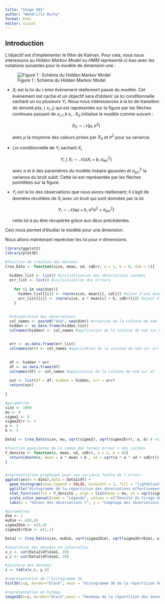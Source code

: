 ---
title: "Stage UBS"
author: "Wandrille Buchy"
format: html
editor: visual
---

## Introduction

L'objectif est d'implémenter le filtre de Kalman. Pour cela, nous nous intéressons au *Hidden Markov Model* ou *HMM* représenté ci-bas avec les notations suivantes pour le modèle de dimension une :

![Figure 1 : Schéma du Hidden Markov Model](Schéma%20HHM.png){fig-align="center"}

-   $X_{\text{i}}$ est la loi du i-ème évènement réellement passé du modèle. Cet évènement est caché et un objectif sera d'obtenir sa loi conditionnelle sachant un ou plusieurs $Y_{\text{i}}$. Nous nous intéresserons à la loi de transition de densité $p(x_{\text{i}} \mid x_{\text{i-1}})$ qui est représentée sur la figure par les flèches continues passant de $x_{\text{i-1}}$ à $x_{\text{i}}$ . $X_{\text{0}}$ initialise le modèle comme suivant :

    $$
    X_{\text{0}}\sim \mathcal{N}(\mu, \sigma^2)
    $$

    avec $\mu$ la moyenne des valeurs prises par $X_{\text{0}}$ et $\sigma^2$ pour sa variance.

-   Loi conditionnelle de $Y_{\text{i}}$ sachant $X_{\text{i}}$

    $$
    Y_{\text{i}}\mid X_{\text{i}} \sim \mathcal{N}(aX_{\text{i}} + b, \sigma_{\text{err}}^2)
    $$

    avec $a$ et $b$ des paramètres du modèle linéaire gaussien et $\sigma_{\text{err}}^2$ la variance du bruit subit. Cette loi est représentée par les flèches pointillées sur la figure.

-   $Y_{\text{i}}$ est la loi des observations que nous avons réellement; il s'agit de données récoltées de $X_{\text{i}}$ avec un bruit qui sont données par la loi

    $$
    Y_{\text{i}}\sim \mathcal{N}(a\mu + b , a²\sigma^2 + \sigma_{\text{err}}^2)
    $$

    cette loi à pu être récupérée grâce aux deux précédentes.

Ceci nous permet d'étudier le modèle pour une dimension.

Nous allons maintenant repréciser les loi pour $n$ dimensions.

```{r initialisation}

library(ggplot2)
library(plot3D)

```

```{r création de la fonction de génération des données pour tout choix de dimensions}

#fonction de création des données
Crea_Data <- function(size, mean, sd, sdErr, a = 1, b = 0, dim = 1){
  
  hidden_list <- list() #initialisation des observations cachées
  err_list <- list() #initialisation des erreurs
  
    for (i in seq(dim)){
      hidden_list[[i]] <- rnorm(size, mean[i], sd[i]) #ajout d'une dimension d'observations cachées
      err_list[[i]] <- rnorm(size, a * mean[i] + b, sdErr[i]) #ajout d'une dimension d'erreur
    }
  
  
  #récupération des observations
  col_names <- paste0("dim", seq(dim)) #creation de la colonne de nom
  hidden <- as.data.frame(hidden_list) 
  colnames(hidden) <- col_names #application de la colonne de nom sur hidden
  
  
  err <- as.data.frame(err_list)
  colnames(err) <- col_names #application de la colonne de nom sur err
  
  
  df <- hidden + err
  df <- as.data.frame(df)
  colnames(df) <- col_names #application de la colonne de nom sur df
  
  out <- list(df = df, hidden = hidden, err = err)
  return(out)
  
}  

```

```{r création des données en dimension unique}

#paramètres
size <- 1000
mu <- 0
sigma2 <- 9
sigma2Err <- 1
a <- 3
b <- 5

Data1 <- Crea_Data(size, mu, sqrt(sigma2), sqrt(sigma2Err), a, b) # voici les données; ici les yi

```

```{r représentation des données pour une seule dimension}

#fonction gaussienne de la somme des termes erreur + obs cachées
Y_densite <- function(x, mean, sd, sdErr, a = 1, b = 0){
  return(dnorm(x, mean = a * mean + b , sd = sqrt(a * a * sd + sdErr)) * 2 * size)
}


#représentation graphique pour une variance faible de l'erreur
ggplot(aes(x = dim1),data = Data1$df) +
  geom_histogram(show.legend = FALSE, binwidth = 2, fill = "lightblue3", col = 'black') +
  ggtitle("Histogramme de la répartition des observations effectivement observées") +
  stat_function(fun = Y_densite , args = list(mean = mu, sd = sqrt(sigma2), sdErr = sqrt(sigma2Err), a = a, b = b), aes(color = "Densité du tirage de Y"), linewidth = 1) +
  scale_color_manual(name = "Légende", values = c("Densité du tirage de Y" = "red"))+
  labs(x = "Valeur des observations Y", y = "Comptage des observations Y")


```

```{r création des données en dimension multiple}

#paramètres
dim <- 2
muDim <- c(0,0)
sigma2Dim <- c(9,9)
sigma2ErrDim <- c(1,1)

Data2 <- Crea_Data(size, muDim, sqrt(sigma2Dim), sqrt(sigma2ErrDim), a, b, dim = 2)

```

```{r représentation des données pour des dimensions mulitples}

#séparation des données en intervalles
x_c <- cut(Data2$df$dim1, 20)
y_c <- cut(Data2$df$dim2, 20)

#jointure des données
z <- table(x_c, y_c)

#représentation de l'histogramme 3D
hist3D(z=z, border="black", main = "Histogramme 3D de la répartition des données effectivement observées", xlab = "Valeur dim 1 de Y", ylab = "Valeur dim 2 de Y", zlab = "Comptage")

#représentation en hitmap
image2D(z=z, border="black",main = "Heatmap de la répartition des données effectivement observées", xlab = "Valeur dim 1 de Y", ylab = "Valeur dim 2 de Y")

```
